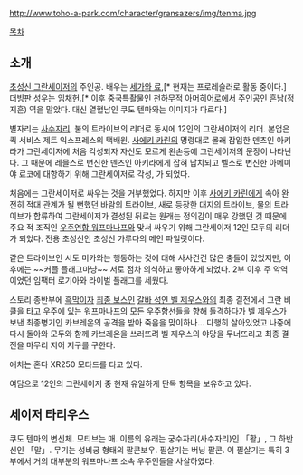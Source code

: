 http://www.toho-a-park.com/character/gransazers/img/tenma.jpg

[[목차]]
== 소개 ==
[[초성신 그란세이저]]의 주인공. 배우는 [[세가와 료]],[* 현재는 프로레슬러로 활동 중이다.] 더빙판 성우는 [[임채헌]].[* 이후 중국특촬물인 [[천하무적 아머히어로]]에서 주인공인 흔남(정지훈) 역을 맡았다. 대신 열혈남인 쿠도 텐마와는 이미지가 다르다.]

별자리는 [[사수자리]]. 불의 트라이브의 리더로 동시에 12인의 그란세이저의 리더. 본업은 퀵 서비스 제트 익스프레스의 택배원. [[사에키 카린]]의 명령대로 몰래 잠입한 덴츠인 아키라가 그란세이저에 처음 각성되자 자신도 모르게 왼손등에 그란세이저의 문장이 나타난다. 그 때문에 레믈스로 변신한 덴츠인 아키라에게 잡혀 납치되고 벨소로 변신한 아메미야 료코에 대항하기 위해 그란세이저로 각성, '''{{{#red 세이저 타리우스}}}'''가 되었다.

처음에는 그란세이저로 싸우는 것을 거부했었다. 하지만 이후 [[사에키 카린]]에게 속아 완전히 적대 관계가 될 뻔했던 바람의 트라이브, 새로 등장한 대지의 트라이브, 물의 트라이브가 합류하여 그란세이저가 결성된 뒤로는 원래는 정의감이 매우 강했던 것 때문에 주요 적 조직인 [[우주연합 워프마나프]]와 맞서 싸우기 위해 그란세이저 12인 모두의 리더가 되었다. 전용 초성신인 초성신 가루다의 메인 파일럿이다.

같은 트라이브인 시도 미카와는 행동하는 것에 대해 사사건건 많은 충돌이 있었지만, 이후에는 ~~커플 플래그마냥~~ 서로 점차 의식하고 좋아하게 되었다. 2부 이후 주 악역이었던 임팩터 로기아와 라이벌 플래그를 세웠다.

스토리 종반부에 [[흑막]]이자 [[최종 보스]]인 [[갈바 성인 벨 제우스]]와의 최종 결전에서 그란 비클을 타고 우주에 있는 워프마나프의 모든 우주함선들을 향해 돌격하다가 벨 제우스가 보낸 최종병기인 카브레온의 공격을 받아 죽음을 맞이하나... 다행히 살아있었고 나중에 다시 돌아와 모두와 함께 카브레온을 쓰러뜨려 벨 제우스의 야망을 무너뜨리고 최종 결전을 마무리 지어 지구를 구한다.

애차는 혼다 XR250 모타드를 타고 있다.

여담으로 12인의 그란세이저 중 현재 유일하게 단독 항목을 보유하고 있다.

== 세이저 타리우스 ==
쿠도 텐마의 변신체. 모티브는 매. 이름의 유래는 궁수자리(사수자리)인 「활」, 그 하반신인 「말」. 무기는 성비궁 형태의 팔콘보우. 필살기는 버닝 팔콘. 이 필살기는 특히 3부에서 거의 대부분의 워프마나프 소속 우주인들을 사살하였다.

